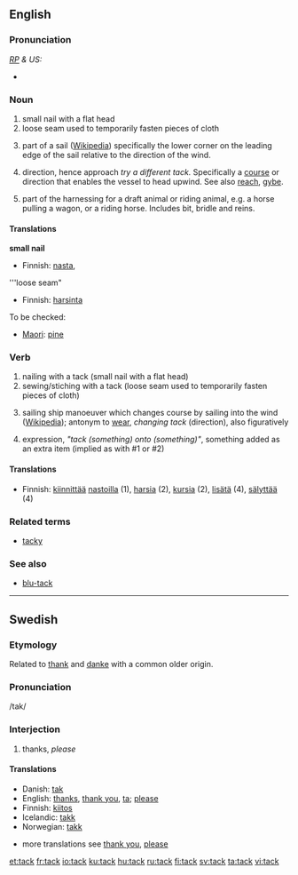 ==English==

===Pronunciation===
''[[RP]] & US:'' {{IPA|/tæk/}}
*{{audio|en-us-tack.ogg|Audio (US)}}

===Noun===
{{en-noun}}

#small nail with a flat head
#loose seam used to temporarily fasten pieces of cloth
# {{nautical}} part of a sail ([[w:tack|Wikipedia]]) specifically the lower corner on the leading edge of the sail relative to the direction of the wind.
# {{nautical}} direction, hence approach ''try a different tack.'' Specifically a [[course]] or direction that enables the vessel to head upwind. See also [[reach]], [[gybe]].
#part of the harnessing for a draft animal or riding animal, e.g. a horse pulling a wagon, or a riding horse. Includes bit, bridle and reins.

====Translations====
'''small nail'''
{{top}}
*Finnish: [[nasta]], 
{{bottom}}

'''loose seam"
*Finnish: [[harsinta]]

To be checked:
*[[Maori]]: [[pine]]

===Verb===
{{en-verb}}

#nailing with a tack (small nail with a flat head)
#sewing/stiching with a tack (loose seam used to temporarily fasten pieces of cloth)
# {{nautical}} sailing ship manoeuver which changes course by sailing into the wind ([[w:tack|Wikipedia]]); antonym to [[wear]], ''changing tack'' (direction), also figuratively
#expression, ''"tack (something) onto (something)"'', something added as an extra item (implied as with #1 or #2)

====Translations====
*Finnish: [[kiinnittää]] [[nasta|nastoilla]] (1), [[harsia]] (2), [[kursia]] (2), [[lisätä]] (4), [[sälyttää]] (4)

===Related terms===
*[[tacky]]

===See also===
*[[blu-tack]]


----

==Swedish==

===Etymology===
Related to [[thank]] and [[danke]] with a common older origin.

===Pronunciation===
/tak/

===Interjection===
#thanks, ''please''

<!-- please do not remove da/is/no translations since they are related -->
====Translations====
*Danish: [[tak]]
*English: [[thanks]], [[thank you]], [[ta]]; [[please]]
*Finnish: [[kiitos]]
*Icelandic: [[takk]]
*Norwegian: [[takk]]

*more translations see [[thank you]], [[please]]

[[et:tack]]
[[fr:tack]]
[[io:tack]]
[[ku:tack]]
[[hu:tack]]
[[ru:tack]]
[[fi:tack]]
[[sv:tack]]
[[ta:tack]]
[[vi:tack]]